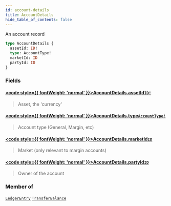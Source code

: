```yaml
---
id: account-details
title: AccountDetails
hide_table_of_contents: false
---
```








An account record

```graphql
type AccountDetails {
  assetId: ID!
  type: AccountType!
  marketId: ID
  partyId: ID
}
```


### Fields

#### [<code style={{ fontWeight: 'normal' }}>AccountDetails.<b>assetId</b></code>](#)<Bullet />[`ID!`](/docs/testnet/graphql/scalars/id) <Badge class="secondary" text="non-null"/> <Badge class="secondary" text="scalar"/>
> Asset, the 'currency'
> 

#### [<code style={{ fontWeight: 'normal' }}>AccountDetails.<b>type</b></code>](#)<Bullet />[`AccountType!`](/docs/testnet/graphql/enums/account-type) <Badge class="secondary" text="non-null"/> <Badge class="secondary" text="enum"/>
> Account type (General, Margin, etc)
> 

#### [<code style={{ fontWeight: 'normal' }}>AccountDetails.<b>marketId</b></code>](#)<Bullet />[`ID`](/docs/testnet/graphql/scalars/id) <Badge class="secondary" text="scalar"/>
> Market (only relevant to margin accounts)
> 

#### [<code style={{ fontWeight: 'normal' }}>AccountDetails.<b>partyId</b></code>](#)<Bullet />[`ID`](/docs/testnet/graphql/scalars/id) <Badge class="secondary" text="scalar"/>
> Owner of the account
> 



### Member of

[`LedgerEntry`](/docs/testnet/graphql/objects/ledger-entry)  <Badge class="secondary" text="object"/><Bullet />[`TransferBalance`](/docs/testnet/graphql/objects/transfer-balance)  <Badge class="secondary" text="object"/>



